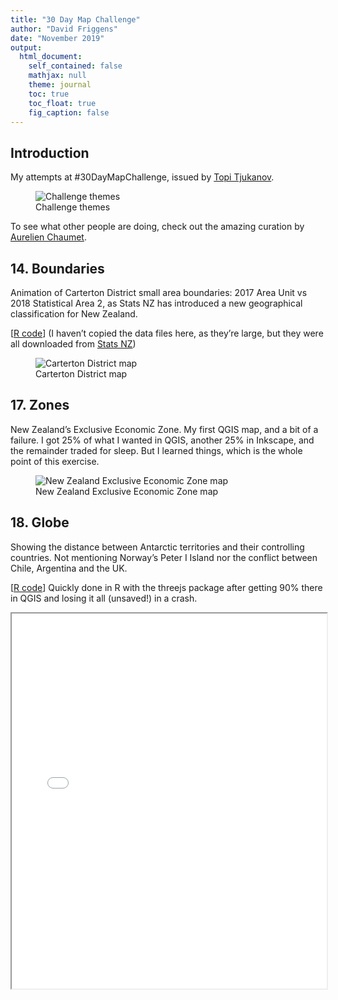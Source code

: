 ```yaml
---
title: "30 Day Map Challenge"
author: "David Friggens"
date: "November 2019"
output:
  html_document:
    self_contained: false
    mathjax: null
    theme: journal
    toc: true
    toc_float: true
    fig_caption: false
---
```


## Introduction

My attempts at #30DayMapChallenge, issued by
[Topi Tjukanov](https://twitter.com/tjukanov/status/1187713840550744066).

![Challenge themes](challenge.jpg)

To see what other people are doing, check out the amazing curation by
[Aurelien Chaumet](https://public.tableau.com/profile/aurelien.chaumet#!/vizhome/30daymapchallenge/30DayMapChallenge-Week1?publish=yes).


## 14. Boundaries

Animation of Carterton District small area boundaries:
2017 Area Unit vs 2018 Statistical Area 2, as Stats NZ
has introduced a new geographical classification for
New Zealand.

[[R code](14_boundaries_carterton.R)]
(I haven't copied the data files here, as they're large, but
they were all downloaded from [Stats NZ](stats.govt.nz))

![Carterton District map](14_boundaries_carterton.gif)


## 17. Zones

New Zealand's Exclusive Economic Zone. My first QGIS map,
and a bit of a failure. I got 25% of what I wanted in QGIS,
another 25% in Inkscape, and the remainder traded for sleep.
But I learned things, which is the whole point of this
exercise.

![New Zealand Exclusive Economic Zone map](17_zones_nzeez.png)


## 18. Globe

Showing the distance between Antarctic territories and
their controlling countries. Not mentioning Norway's
Peter I Island nor the conflict between Chile, Argentina
and the UK.

[[R code](18_globe_antarctica.R)]
Quickly done in R with the threejs package after getting
90% there in QGIS and losing it all (unsaved!) in a crash.

<iframe src="18_globe_antarctica.html" width="100%" height="600px"></iframe>

